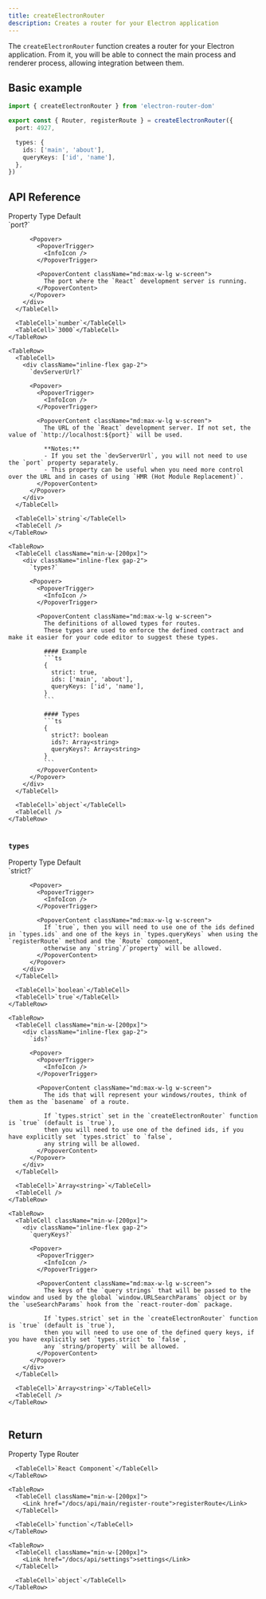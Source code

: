 ```yaml
---
title: createElectronRouter
description: Creates a router for your Electron application
---
```


The `createElectronRouter` function creates a router for your Electron application.
From it, you will be able to connect the main process and renderer process, allowing integration between them.

## Basic example

```ts
import { createElectronRouter } from 'electron-router-dom'

export const { Router, registerRoute } = createElectronRouter({
  port: 4927,

  types: {
    ids: ['main', 'about'],
    queryKeys: ['id', 'name'],
  },
})
```

## API Reference

 <Table>
  <TableHeader>
    <TableRow>
      <TableHead>Property</TableHead>
      <TableHead>Type</TableHead>
      <TableHead>Default</TableHead>
    </TableRow>
  </TableHeader>

  <TableBody>
    <TableRow>
      <TableCell>
        <div className="inline-flex gap-2">
          `port?`

          <Popover>
            <PopoverTrigger>
              <InfoIcon />
            </PopoverTrigger>

            <PopoverContent className="md:max-w-lg w-screen">
              The port where the `React` development server is running.
            </PopoverContent>
          </Popover>
        </div>
      </TableCell>

      <TableCell>`number`</TableCell>
      <TableCell>`3000`</TableCell>
    </TableRow>

    <TableRow>
      <TableCell>
        <div className="inline-flex gap-2">
          `devServerUrl?`

          <Popover>
            <PopoverTrigger>
              <InfoIcon />
            </PopoverTrigger>

            <PopoverContent className="md:max-w-lg w-screen">
              The URL of the `React` development server. If not set, the value of `http://localhost:${port}` will be used.

              **Notes:**
              - If you set the `devServerUrl`, you will not need to use the `port` property separately.
              - This property can be useful when you need more control over the URL and in cases of using `HMR (Hot Module Replacement)`.
            </PopoverContent>
          </Popover>
        </div>
      </TableCell>

      <TableCell>`string`</TableCell>
      <TableCell />
    </TableRow>

    <TableRow>
      <TableCell className="min-w-[200px]">
        <div className="inline-flex gap-2">
          `types?`

          <Popover>
            <PopoverTrigger>
              <InfoIcon />
            </PopoverTrigger>

            <PopoverContent className="md:max-w-lg w-screen">
              The definitions of allowed types for routes.
              These types are used to enforce the defined contract and make it easier for your code editor to suggest these types.

              #### Example
              ```ts
              {
                strict: true,
                ids: ['main', 'about'],
                queryKeys: ['id', 'name'],
              }
              ```

              #### Types
              ```ts
              {
                strict?: boolean
                ids?: Array<string>
                queryKeys?: Array<string>
              }
              ```
            </PopoverContent>
          </Popover>
        </div>
      </TableCell>

      <TableCell>`object`</TableCell>
      <TableCell />
    </TableRow>
  </TableBody>
</Table>

### `types`

 <Table>
  <TableHeader>
    <TableRow>
      <TableHead>Property</TableHead>
      <TableHead>Type</TableHead>
      <TableHead>Default</TableHead>
    </TableRow>
  </TableHeader>

  <TableBody>
    <TableRow>
      <TableCell>
        <div className="inline-flex gap-2">
          `strict?`

          <Popover>
            <PopoverTrigger>
              <InfoIcon />
            </PopoverTrigger>

            <PopoverContent className="md:max-w-lg w-screen">
              If `true`, then you will need to use one of the ids defined in `types.ids` and one of the keys in `types.queryKeys` when using the `registerRoute` method and the `Route` component,
              otherwise any `string`/`property` will be allowed.
            </PopoverContent>
          </Popover>
        </div>
      </TableCell>

      <TableCell>`boolean`</TableCell>
      <TableCell>`true`</TableCell>
    </TableRow>

    <TableRow>
      <TableCell className="min-w-[200px]">
        <div className="inline-flex gap-2">
          `ids?`

          <Popover>
            <PopoverTrigger>
              <InfoIcon />
            </PopoverTrigger>

            <PopoverContent className="md:max-w-lg w-screen">
              The ids that will represent your windows/routes, think of them as the `basename` of a route.

              If `types.strict` set in the `createElectronRouter` function is `true` (default is `true`),
              then you will need to use one of the defined ids, if you have explicitly set `types.strict` to `false`,
              any string will be allowed.
            </PopoverContent>
          </Popover>
        </div>
      </TableCell>

      <TableCell>`Array<string>`</TableCell>
      <TableCell />
    </TableRow>

    <TableRow>
      <TableCell className="min-w-[200px]">
        <div className="inline-flex gap-2">
          `queryKeys?`

          <Popover>
            <PopoverTrigger>
              <InfoIcon />
            </PopoverTrigger>

            <PopoverContent className="md:max-w-lg w-screen">
              The keys of the `query strings` that will be passed to the window and used by the global `window.URLSearchParams` object or by the `useSearchParams` hook from the `react-router-dom` package.

              If `types.strict` set in the `createElectronRouter` function is `true` (default is `true`),
              then you will need to use one of the defined query keys, if you have explicitly set `types.strict` to `false`,
              any `string/property` will be allowed.
            </PopoverContent>
          </Popover>
        </div>
      </TableCell>

      <TableCell>`Array<string>`</TableCell>
      <TableCell />
    </TableRow>
  </TableBody>
</Table>


## Return

 <Table>
  <TableHeader>
    <TableRow>
      <TableHead>Property</TableHead>
      <TableHead>Type</TableHead>
    </TableRow>
  </TableHeader>

  <TableBody>
    <TableRow>
      <TableCell>
        <Link href="/docs/api/renderer/router">Router</Link>
      </TableCell>

      <TableCell>`React Component`</TableCell>
    </TableRow>

    <TableRow>
      <TableCell className="min-w-[200px]">
        <Link href="/docs/api/main/register-route">registerRoute</Link>
      </TableCell>

      <TableCell>`function`</TableCell>
    </TableRow>

    <TableRow>
      <TableCell className="min-w-[200px]">
        <Link href="/docs/api/settings">settings</Link>
      </TableCell>

      <TableCell>`object`</TableCell>
    </TableRow>
  </TableBody>
</Table>
